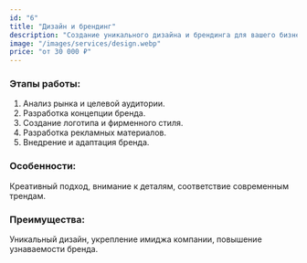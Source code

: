 ```yaml
---
id: "6"
title: "Дизайн и брендинг"
description: "Создание уникального дизайна и брендинга для вашего бизнеса. Разработка логотипов, фирменного стиля и визуальной идентификации. Цены от 30 000 ₽."
image: "/images/services/design.webp"
price: "от 30 000 ₽"
---
```


### Этапы работы:

1. Анализ рынка и целевой аудитории.
2. Разработка концепции бренда.
3. Создание логотипа и фирменного стиля.
4. Разработка рекламных материалов.
5. Внедрение и адаптация бренда.

### Особенности:

Креативный подход, внимание к деталям, соответствие современным трендам.

### Преимущества:

Уникальный дизайн, укрепление имиджа компании, повышение узнаваемости бренда.

